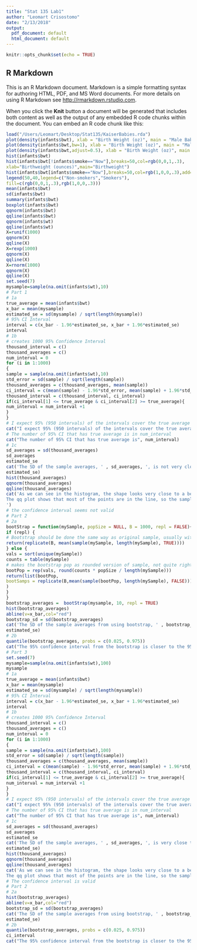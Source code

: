 ```yaml
---
title: "Stat 135 Lab1"
author: "Leomart Crisostomo"
date: "2/13/2018"
output:
  pdf_document: default
  html_document: default
---
```


```r
knitr::opts_chunk$set(echo = TRUE)
```

## R Markdown

This is an R Markdown document. Markdown is a simple formatting syntax for authoring HTML, PDF, and MS Word documents. For more details on using R Markdown see <http://rmarkdown.rstudio.com>.

When you click the **Knit** button a document will be generated that includes both content as well as the output of any embedded R code chunks within the document. You can embed an R code chunk like this:

```r
load("/Users/Leomart/Desktop/Stat135/KaiserBabies.rda")
plot(density(infants$bwt), xlab = "Birth Weight (oz)", main = "Male Babies, Oakland Kaiser 1960s")
plot(density(infants$bwt,bw=1), xlab = "Birth Weight (oz)", main = "Male Babies, Oakland Kaiser 1960s")
plot(density(infants$bwt,adjust=0.5), xlab = "Birth Weight (oz)", main = "Male Babies, Oakland Kaiser 1960s")
hist(infants$bwt)
hist(infants$bwt[!infants$smoke=="Now"],breaks=50,col=rgb(0,0,1,.3),
xlab="Birthweight (ounces)",main="Birthweight")
hist(infants$bwt[infants$smoke=="Now"],breaks=50,col=rgb(1,0,0,.3),add=T)
legend(50,40,legend=c("Non-smokers","Smokers"),
fill=c(rgb(0,0,1,.3),rgb(1,0,0,.3)))
mean(infants$bwt)
sd(infants$bwt)
summary(infants$bwt)
boxplot(infants$bwt)
qqnorm(infants$bwt)
qqline(infants$bwt)
qqnorm(infants$wt)
qqline(infants$wt)
X=runif(1000)
qqnorm(X)
qqline(X)
X=rexp(1000)
qqnorm(X)
qqline(X)
X=rnorm(1000)
qqnorm(X)
qqline(X)
set.seed(7)
mysample=sample(na.omit(infants$wt),10)
# Part 1
# 1a
true_average = mean(infants$bwt)
x_bar = mean(mysample)
estimated_se = sd(mysample) / sqrt(length(mysample))
# 95% CI Interval
interval = c(x_bar - 1.96*estimated_se, x_bar + 1.96*estimated_se)
interval
# 1b
# creates 1000 95% Confidence Interval
thousand_interval = c()
thousand_averages = c()
num_interval = 0
for (i in 1:1000)
{
sample = sample(na.omit(infants$wt),10)
std_error = sd(sample) / sqrt(length(sample))
thousand_averages = c(thousand_averages, mean(sample))
ci_interval = c(mean(sample) - 1.96*std_error, mean(sample) + 1.96*std_error )
thousand_interval = c(thousand_interval, ci_interval)
if(ci_interval[1] <= true_average & ci_interval[2] >= true_average){
num_interval = num_interval +1
}
}
# I expect 95% (950 intervals) of the intervals cover the true average
cat("I expect 95% (950 intervals) of the intervals cover the true average")
# The number of 95% CI that has true average is in num_interval
cat("The number of 95% CI that has true average is", num_interval)
# 1c
sd_averages = sd(thousand_averages)
sd_averages
estimated_se
cat('The SD of the sample averages, ' , sd_averages, ', is not very close to the estimated standard error, ',
estimated_se)
hist(thousand_averages)
qqnorm(thousand_averages)
qqline(thousand_averages)
cat('As we can see in the histogram, the shape looks very close to a bell shaped curve, normal distribution.
The qq plot shows that most of the points are in the line, so the sample average follows the normal curve pretty closely.
')
# the confidence interval seems not valid
# Part 2
# 2a
bootStrap = function(mySample, popSize = NULL, B = 1000, repl = FALSE){
if (repl) {
# Bootstrap should be done the same way as original sample, usually without rep
return(replicate(B, mean(sample(mySample, length(mySample), TRUE))))
} else {
vals = sort(unique(mySample))
counts = table(mySample)
# makes the bootstrap pop as rounded version of sample, not quite right
bootPop = rep(vals, round(counts * popSize / length(mySample)))
return(list(bootPop,
bootSamps = replicate(B,mean(sample(bootPop, length(mySample), FALSE))))
)
}
}
bootstrap_averages =  bootStrap(mysample, 10, repl = TRUE)
hist(bootstrap_averages)
abline(v=x_bar,col="red")
bootstrap_sd = sd(bootstrap_averages)
cat('The SD of the sample averages from using bootstrap, ' , bootstrap_sd, ', is very close to the estimated standard error, ',
estimated_se)
# 2b
quantile(bootstrap_averages, probs = c(0.025, 0.975))
cat("The 95% confidence interval from the bootstrap is closer to the 95% confidence interval of the bootstrap")
# Part 3
set.seed(7)
mysample=sample(na.omit(infants$wt),100)
mysample
# 1a
true_average = mean(infants$bwt)
x_bar = mean(mysample)
estimated_se = sd(mysample) / sqrt(length(mysample))
# 95% CI Interval
interval = c(x_bar - 1.96*estimated_se, x_bar + 1.96*estimated_se)
interval
# 1b
# creates 1000 95% Confidence Interval
thousand_interval = c()
thousand_averages = c()
num_interval = 0
for (i in 1:1000)
{
sample = sample(na.omit(infants$wt),100)
std_error = sd(sample) / sqrt(length(sample))
thousand_averages = c(thousand_averages, mean(sample))
ci_interval = c(mean(sample) - 1.96*std_error, mean(sample) + 1.96*std_error )
thousand_interval = c(thousand_interval, ci_interval)
if(ci_interval[1] <= true_average & ci_interval[2] >= true_average){
num_interval = num_interval +1
}
}
# I expect 95% (950 intervals) of the intervals cover the true average
cat("I expect 95% (950 intervals) of the intervals cover the true average")
# The number of 95% CI that has true average is in num_interval
cat("The number of 95% CI that has true average is", num_interval)
# 1c
sd_averages = sd(thousand_averages)
sd_averages
estimated_se
cat('The SD of the sample averages, ' , sd_averages, ', is very close to the estimated standard error, ',
estimated_se)
hist(thousand_averages)
qqnorm(thousand_averages)
qqline(thousand_averages)
cat('As we can see in the histogram, the shape looks very close to a bell shaped curve, normal distribution.
The qq plot shows that most of the points are in the line, so the sample average follows the normal curve pretty closely.')
# The confidence interval is valid
# Part 2
# 2a
hist(bootstrap_averages)
abline(v=x_bar,col="red")
bootstrap_sd = sd(bootstrap_averages)
cat('The SD of the sample averages from using bootstrap, ' , bootstrap_sd, ', is very close to the estimated standard error, ',
estimated_se)
# 2b
quantile(bootstrap_averages, probs = c(0.025, 0.975))
ci_interval
cat("The 95% confidence interval from the bootstrap is closer to the 95% confidence interval of the bootstrap")

```
